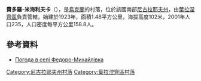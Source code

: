 {{coord|47|46|31|N|32|3|58|E|scale:100000|display=title}}

'''費多羅-米海利夫卡'''（{{lang-uk|Федоро-Михайлівка}}），是[[烏克蘭|烏克蘭]]的村落，位於該國南部[[尼古拉耶夫州|尼古拉耶夫州]]，由[[葉拉涅齊區|葉拉涅齊區]]負責管轄，始建於1923年，面積1.48平方公里，海拔高度102米，2001年人口235，人口密度每平方公里158.8人。

==參考資料==
* [http://weather.in.ua/ua/nikolaevskaja/27122 Погода в селі Федоро-Михайлівка] {{Wayback|url=http://weather.in.ua/ua/nikolaevskaja/27122 |date=20200815111930 }}

[[Category:尼古拉耶夫州村落|Category:尼古拉耶夫州村落]]
[[Category:葉拉涅齊區村落|Category:葉拉涅齊區村落]]


{{Mykolaiv-geo-stub}}